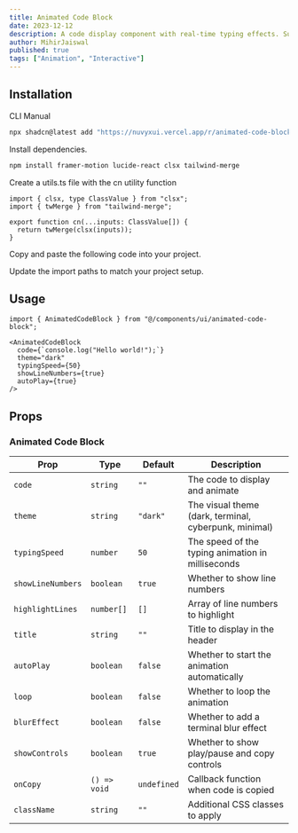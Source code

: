 ```yaml
---
title: Animated Code Block
date: 2023-12-12
description: A code display component with real-time typing effects. Supports syntax highlighting and customizable themes.
author: MihirJaiswal
published: true
tags: ["Animation", "Interactive"]
---
```


<ComponentPreview name="animated-code-block-demo" />

## Installation

<Tabs defaultValue="cli">

<TabsList>
  <TabsTrigger value="cli">CLI</TabsTrigger>
  <TabsTrigger value="manual">Manual</TabsTrigger>
</TabsList>
<TabsContent value="cli">

```bash
npx shadcn@latest add "https://nuvyxui.vercel.app/r/animated-code-block.json"
```

</TabsContent>

<TabsContent value="manual">

<Steps>

<Step>Install dependencies.</Step>

```bash
npm install framer-motion lucide-react clsx tailwind-merge
```

<Step>Create a utils.ts file with the cn utility function</Step>

```tsx
import { clsx, type ClassValue } from "clsx";
import { twMerge } from "tailwind-merge";

export function cn(...inputs: ClassValue[]) {
  return twMerge(clsx(inputs));
}
```

<Step>Copy and paste the following code into your project.</Step>

<ComponentSource name="animated-code-block" />

<Step>Update the import paths to match your project setup.</Step>

</Steps>

</TabsContent>

</Tabs>

## Usage

```tsx
import { AnimatedCodeBlock } from "@/components/ui/animated-code-block";
```

```tsx
<AnimatedCodeBlock
  code={`console.log("Hello world!");`}
  theme="dark"
  typingSpeed={50}
  showLineNumbers={true}
  autoPlay={true}
/>
```

## Props

### Animated Code Block

| Prop              | Type         | Default     | Description                                           |
| ----------------- | ------------ | ----------- | ----------------------------------------------------- |
| `code`            | `string`     | `""`        | The code to display and animate                       |
| `theme`           | `string`     | `"dark"`    | The visual theme (dark, terminal, cyberpunk, minimal) |
| `typingSpeed`     | `number`     | `50`        | The speed of the typing animation in milliseconds     |
| `showLineNumbers` | `boolean`    | `true`      | Whether to show line numbers                          |
| `highlightLines`  | `number[]`   | `[]`        | Array of line numbers to highlight                    |
| `title`           | `string`     | `""`        | Title to display in the header                        |
| `autoPlay`        | `boolean`    | `false`     | Whether to start the animation automatically          |
| `loop`            | `boolean`    | `false`     | Whether to loop the animation                         |
| `blurEffect`      | `boolean`    | `false`     | Whether to add a terminal blur effect                 |
| `showControls`    | `boolean`    | `true`      | Whether to show play/pause and copy controls          |
| `onCopy`          | `() => void` | `undefined` | Callback function when code is copied                 |
| `className`       | `string`     | `""`        | Additional CSS classes to apply                       |
